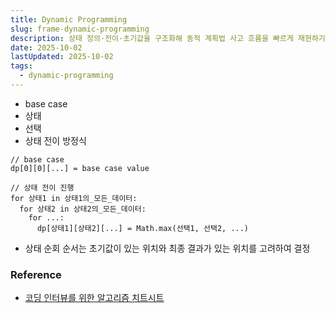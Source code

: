 ```yaml
---
title: Dynamic Programming   
slug: frame-dynamic-programming
description: 상태 정의·전이·초기값을 구조화해 동적 계획법 사고 흐름을 빠르게 재현하기
date: 2025-10-02
lastUpdated: 2025-10-02
tags:
  - dynamic-programming
---
```



- base case
- 상태
- 선택
- 상태 전이 방정식

```
// base case
dp[0][0][...] = base case value

// 상태 전이 진행 
for 상태1 in 상태1의_모든_데이터:
  for 상태2 in 상태2의_모든_데이터:
    for ...:
      dp[상태1][상태2][...] = Math.max(선택1, 선택2, ...)
```          

- 상태 순회 순서는 초기값이 있는 위치와 최종 결과가 있는 위치를 고려하여 결정

### Reference

- [코딩 인터뷰를 위한 알고리즘 치트시트](https://www.aladin.co.kr/shop/wproduct.aspx?ItemId=301923855&start=slayer)
